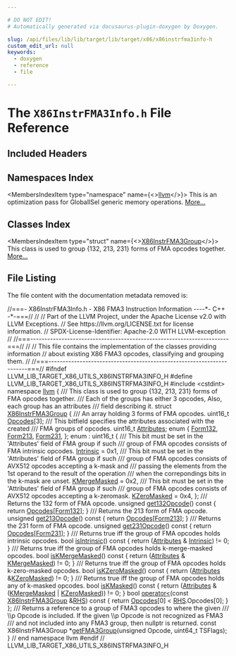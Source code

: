 ```yaml
---

# DO NOT EDIT!
# Automatically generated via docusaurus-plugin-doxygen by Doxygen.

slug: /api/files/lib/lib/target/lib/target/x86/x86instrfma3info-h
custom_edit_url: null
keywords:
  - doxygen
  - reference
  - file

---
```





# The `X86InstrFMA3Info.h` File Reference

<DoxygenPage pluginConfig={pluginConfig}>



## Included Headers

<IncludesList>
<IncludesListItem
  filePath="cstdint"
  permalink=""
  isLocal="false" />
</IncludesList>

## Namespaces Index

<MembersIndex>

<MembersIndexItem
  type="namespace"
  name={<><a href="/docs/api/namespaces/llvm">llvm</a></>}>
This is an optimization pass for GlobalISel generic memory operations. <a href="/docs/api/namespaces/llvm/#details">More...</a>
</MembersIndexItem>

</MembersIndex>

## Classes Index

<MembersIndex>

<MembersIndexItem
  type="struct"
  name={<><a href="/docs/api/structs/llvm/x86instrfma3group">X86InstrFMA3Group</a></>}>
This class is used to group &#123;132, 213, 231&#125; forms of FMA opcodes together. <a href="/docs/api/structs/llvm/x86instrfma3group/#details">More...</a>
</MembersIndexItem>

</MembersIndex>


## File Listing

The file content with the documentation metadata removed is:

<ProgramListing>

<Link id="l00001" /><CodeLine lineNumber="1"><Highlight kind="comment">//===- X86InstrFMA3Info.h - X86 FMA3 Instruction Information ----&#42;- C++ -&#42;-===//</Highlight><Highlight kind="normal"></Highlight></CodeLine>
<Link id="l00002" /><CodeLine lineNumber="2"><Highlight kind="normal"></Highlight><Highlight kind="comment">//</Highlight><Highlight kind="normal"></Highlight></CodeLine>
<Link id="l00003" /><CodeLine lineNumber="3"><Highlight kind="normal"></Highlight><Highlight kind="comment">// Part of the LLVM Project, under the Apache License v2.0 with LLVM Exceptions.</Highlight><Highlight kind="normal"></Highlight></CodeLine>
<Link id="l00004" /><CodeLine lineNumber="4"><Highlight kind="normal"></Highlight><Highlight kind="comment">// See https://llvm.org/LICENSE.txt for license information.</Highlight><Highlight kind="normal"></Highlight></CodeLine>
<Link id="l00005" /><CodeLine lineNumber="5"><Highlight kind="normal"></Highlight><Highlight kind="comment">// SPDX-License-Identifier: Apache-2.0 WITH LLVM-exception</Highlight><Highlight kind="normal"></Highlight></CodeLine>
<Link id="l00006" /><CodeLine lineNumber="6"><Highlight kind="normal"></Highlight><Highlight kind="comment">//</Highlight><Highlight kind="normal"></Highlight></CodeLine>
<Link id="l00007" /><CodeLine lineNumber="7"><Highlight kind="normal"></Highlight><Highlight kind="comment">//===----------------------------------------------------------------------===//</Highlight><Highlight kind="normal"></Highlight></CodeLine>
<Link id="l00008" /><CodeLine lineNumber="8"><Highlight kind="normal"></Highlight><Highlight kind="comment">//</Highlight><Highlight kind="normal"></Highlight></CodeLine>
<Link id="l00009" /><CodeLine lineNumber="9"><Highlight kind="normal"></Highlight><Highlight kind="comment">// This file contains the implementation of the classes providing information</Highlight><Highlight kind="normal"></Highlight></CodeLine>
<Link id="l00010" /><CodeLine lineNumber="10"><Highlight kind="normal"></Highlight><Highlight kind="comment">// about existing X86 FMA3 opcodes, classifying and grouping them.</Highlight><Highlight kind="normal"></Highlight></CodeLine>
<Link id="l00011" /><CodeLine lineNumber="11"><Highlight kind="normal"></Highlight><Highlight kind="comment">//</Highlight><Highlight kind="normal"></Highlight></CodeLine>
<Link id="l00012" /><CodeLine lineNumber="12"><Highlight kind="normal"></Highlight><Highlight kind="comment">//===----------------------------------------------------------------------===//</Highlight><Highlight kind="normal"></Highlight></CodeLine>
<Link id="l00013" /><CodeLine lineNumber="13"><Highlight kind="normal"></Highlight></CodeLine>
<Link id="l00014" /><CodeLine lineNumber="14"><Highlight kind="normal"></Highlight><Highlight kind="preprocessor">#ifndef LLVM&#95;LIB&#95;TARGET&#95;X86&#95;UTILS&#95;X86INSTRFMA3INFO&#95;H</Highlight><Highlight kind="normal"></Highlight></CodeLine>
<Link id="l00015" /><CodeLine lineNumber="15"><Highlight kind="normal"></Highlight><Highlight kind="preprocessor">#define LLVM&#95;LIB&#95;TARGET&#95;X86&#95;UTILS&#95;X86INSTRFMA3INFO&#95;H</Highlight><Highlight kind="normal"></Highlight></CodeLine>
<Link id="l00016" /><CodeLine lineNumber="16"><Highlight kind="normal"></Highlight></CodeLine>
<Link id="l00017" /><CodeLine lineNumber="17"><Highlight kind="normal"></Highlight><Highlight kind="preprocessor">#include &lt;cstdint&gt;</Highlight><Highlight kind="normal"></Highlight></CodeLine>
<Link id="l00018" /><CodeLine lineNumber="18"><Highlight kind="normal"></Highlight></CodeLine>
<Link id="l00019" /><CodeLine lineNumber="19"><Highlight kind="normal"></Highlight><Highlight kind="keyword">namespace </Highlight><Highlight kind="normal"><a href="/docs/api/namespaces/llvm">llvm</a> &#123;</Highlight></CodeLine>
<Link id="l00020" /><CodeLine lineNumber="20"><Highlight kind="normal"></Highlight><Highlight kind="comment"></Highlight></CodeLine>
<Link id="l00021" /><CodeLine lineNumber="21"><Highlight kind="comment">/// This class is used to group &#123;132, 213, 231&#125; forms of FMA opcodes together.</Highlight></CodeLine>
<Link id="l00022" /><CodeLine lineNumber="22"><Highlight kind="comment">/// Each of the groups has either 3 opcodes, Also, each group has an attributes</Highlight></CodeLine>
<Link id="l00023" /><CodeLine lineNumber="23"><Highlight kind="comment">/// field describing it.</Highlight><Highlight kind="normal"></Highlight></CodeLine>
<Link id="l00024" /><CodeLine lineNumber="24" lineLink="/docs/api/structs/llvm/x86instrfma3group"><Highlight kind="normal"></Highlight><Highlight kind="keyword">struct </Highlight><Highlight kind="normal"><a href="/docs/api/structs/llvm/x86instrfma3group">X86InstrFMA3Group</a> &#123;</Highlight><Highlight kind="comment"></Highlight></CodeLine>
<Link id="l00025" /><CodeLine lineNumber="25"><Highlight kind="comment">  /// An array holding 3 forms of FMA opcodes.</Highlight><Highlight kind="normal"></Highlight></CodeLine>
<Link id="l00026" /><CodeLine lineNumber="26" lineLink="/docs/api/structs/llvm/x86instrfma3group/#aba9a218514a869a928b1c4e301b93ad5"><Highlight kind="normal">  uint16&#95;t <a href="/docs/api/structs/llvm/x86instrfma3group/#aba9a218514a869a928b1c4e301b93ad5">Opcodes</a>&#91;3&#93;;</Highlight></CodeLine>
<Link id="l00027" /><CodeLine lineNumber="27"><Highlight kind="normal"></Highlight><Highlight kind="comment"></Highlight></CodeLine>
<Link id="l00028" /><CodeLine lineNumber="28"><Highlight kind="comment">  /// This bitfield specifies the attributes associated with the created</Highlight></CodeLine>
<Link id="l00029" /><CodeLine lineNumber="29"><Highlight kind="comment">  /// FMA groups of opcodes.</Highlight><Highlight kind="normal"></Highlight></CodeLine>
<Link id="l00030" /><CodeLine lineNumber="30" lineLink="/docs/api/structs/llvm/x86instrfma3group/#a08f1755989daddfcf4eb4b6d47fca9fe"><Highlight kind="normal">  uint16&#95;t <a href="/docs/api/structs/llvm/x86instrfma3group/#a08f1755989daddfcf4eb4b6d47fca9fe">Attributes</a>;</Highlight></CodeLine>
<Link id="l00031" /><CodeLine lineNumber="31"><Highlight kind="normal"></Highlight></CodeLine>
<Link id="l00032" /><CodeLine lineNumber="32"><Highlight kind="normal">  </Highlight><Highlight kind="keyword">enum</Highlight><Highlight kind="normal"> &#123;</Highlight></CodeLine>
<Link id="l00033" /><CodeLine lineNumber="33" lineLink="/docs/api/structs/llvm/x86instrfma3group/#a82b5ddb2e7d2e3c20d06a31708d966e7ac11caf195b365be2cf98ad1d2ae07db3"><Highlight kind="normal">    <a href="/docs/api/structs/llvm/x86instrfma3group/#a82b5ddb2e7d2e3c20d06a31708d966e7ac11caf195b365be2cf98ad1d2ae07db3">Form132</a>,</Highlight></CodeLine>
<Link id="l00034" /><CodeLine lineNumber="34" lineLink="/docs/api/structs/llvm/x86instrfma3group/#a82b5ddb2e7d2e3c20d06a31708d966e7a25c5ed52f6a872c7c38ab2bacf20df45"><Highlight kind="normal">    <a href="/docs/api/structs/llvm/x86instrfma3group/#a82b5ddb2e7d2e3c20d06a31708d966e7a25c5ed52f6a872c7c38ab2bacf20df45">Form213</a>,</Highlight></CodeLine>
<Link id="l00035" /><CodeLine lineNumber="35" lineLink="/docs/api/structs/llvm/x86instrfma3group/#a82b5ddb2e7d2e3c20d06a31708d966e7a5796a7f5a0506c1de1700a9b07019860"><Highlight kind="normal">    <a href="/docs/api/structs/llvm/x86instrfma3group/#a82b5ddb2e7d2e3c20d06a31708d966e7a5796a7f5a0506c1de1700a9b07019860">Form231</a>,</Highlight></CodeLine>
<Link id="l00036" /><CodeLine lineNumber="36"><Highlight kind="normal">  &#125;;</Highlight></CodeLine>
<Link id="l00037" /><CodeLine lineNumber="37"><Highlight kind="normal"></Highlight></CodeLine>
<Link id="l00038" /><CodeLine lineNumber="38"><Highlight kind="normal">  enum : uint16&#95;t &#123;</Highlight><Highlight kind="comment"></Highlight></CodeLine>
<Link id="l00039" /><CodeLine lineNumber="39"><Highlight kind="comment">    /// This bit must be set in the &#39;Attributes&#39; field of FMA group if such</Highlight></CodeLine>
<Link id="l00040" /><CodeLine lineNumber="40"><Highlight kind="comment">    /// group of FMA opcodes consists of FMA intrinsic opcodes.</Highlight><Highlight kind="normal"></Highlight></CodeLine>
<Link id="l00041" /><CodeLine lineNumber="41" lineLink="/docs/api/structs/llvm/x86instrfma3group/#acf05964d78e0210534dfca8c7a4c22c8a09d7f7041cbcc86db224cfe0cd28ff2e"><Highlight kind="normal">    <a href="/docs/api/structs/llvm/x86instrfma3group/#acf05964d78e0210534dfca8c7a4c22c8a09d7f7041cbcc86db224cfe0cd28ff2e">Intrinsic</a> = 0x1,</Highlight></CodeLine>
<Link id="l00042" /><CodeLine lineNumber="42"><Highlight kind="normal"></Highlight><Highlight kind="comment"></Highlight></CodeLine>
<Link id="l00043" /><CodeLine lineNumber="43"><Highlight kind="comment">    /// This bit must be set in the &#39;Attributes&#39; field of FMA group if such</Highlight></CodeLine>
<Link id="l00044" /><CodeLine lineNumber="44"><Highlight kind="comment">    /// group of FMA opcodes consists of AVX512 opcodes accepting a k-mask and</Highlight></CodeLine>
<Link id="l00045" /><CodeLine lineNumber="45"><Highlight kind="comment">    /// passing the elements from the 1st operand to the result of the operation</Highlight></CodeLine>
<Link id="l00046" /><CodeLine lineNumber="46"><Highlight kind="comment">    /// when the correpondings bits in the k-mask are unset.</Highlight><Highlight kind="normal"></Highlight></CodeLine>
<Link id="l00047" /><CodeLine lineNumber="47" lineLink="/docs/api/structs/llvm/x86instrfma3group/#acf05964d78e0210534dfca8c7a4c22c8af79bf3edf15af90400b4e77e3d8fd13a"><Highlight kind="normal">    <a href="/docs/api/structs/llvm/x86instrfma3group/#acf05964d78e0210534dfca8c7a4c22c8af79bf3edf15af90400b4e77e3d8fd13a">KMergeMasked</a> = 0x2,</Highlight></CodeLine>
<Link id="l00048" /><CodeLine lineNumber="48"><Highlight kind="normal"></Highlight><Highlight kind="comment"></Highlight></CodeLine>
<Link id="l00049" /><CodeLine lineNumber="49"><Highlight kind="comment">    /// This bit must be set in the &#39;Attributes&#39; field of FMA group if such</Highlight></CodeLine>
<Link id="l00050" /><CodeLine lineNumber="50"><Highlight kind="comment">    /// group of FMA opcodes consists of AVX512 opcodes accepting a k-zeromask.</Highlight><Highlight kind="normal"></Highlight></CodeLine>
<Link id="l00051" /><CodeLine lineNumber="51" lineLink="/docs/api/structs/llvm/x86instrfma3group/#acf05964d78e0210534dfca8c7a4c22c8ad632ba2d763e0e4dba650160e18866d9"><Highlight kind="normal">    <a href="/docs/api/structs/llvm/x86instrfma3group/#acf05964d78e0210534dfca8c7a4c22c8ad632ba2d763e0e4dba650160e18866d9">KZeroMasked</a> = 0x4,</Highlight></CodeLine>
<Link id="l00052" /><CodeLine lineNumber="52"><Highlight kind="normal">  &#125;;</Highlight></CodeLine>
<Link id="l00053" /><CodeLine lineNumber="53"><Highlight kind="normal"></Highlight><Highlight kind="comment"></Highlight></CodeLine>
<Link id="l00054" /><CodeLine lineNumber="54"><Highlight kind="comment">  /// Returns the 132 form of FMA opcode.</Highlight><Highlight kind="normal"></Highlight></CodeLine>
<Link id="l00055" /><CodeLine lineNumber="55" lineLink="/docs/api/structs/llvm/x86instrfma3group/#acd37916537bfff84deebc6d98e8a08a8"><Highlight kind="normal">  </Highlight><Highlight kind="keywordtype">unsigned</Highlight><Highlight kind="normal"> <a href="/docs/api/structs/llvm/x86instrfma3group/#acd37916537bfff84deebc6d98e8a08a8">get132Opcode</a>()</Highlight><Highlight kind="keyword"> const </Highlight><Highlight kind="normal">&#123;</Highlight></CodeLine>
<Link id="l00056" /><CodeLine lineNumber="56"><Highlight kind="normal">    </Highlight><Highlight kind="keywordflow">return</Highlight><Highlight kind="normal"> <a href="/docs/api/structs/llvm/x86instrfma3group/#aba9a218514a869a928b1c4e301b93ad5">Opcodes</a>&#91;<a href="/docs/api/structs/llvm/x86instrfma3group/#a82b5ddb2e7d2e3c20d06a31708d966e7ac11caf195b365be2cf98ad1d2ae07db3">Form132</a>&#93;;</Highlight></CodeLine>
<Link id="l00057" /><CodeLine lineNumber="57"><Highlight kind="normal">  &#125;</Highlight></CodeLine>
<Link id="l00058" /><CodeLine lineNumber="58"><Highlight kind="normal"></Highlight><Highlight kind="comment"></Highlight></CodeLine>
<Link id="l00059" /><CodeLine lineNumber="59"><Highlight kind="comment">  /// Returns the 213 form of FMA opcode.</Highlight><Highlight kind="normal"></Highlight></CodeLine>
<Link id="l00060" /><CodeLine lineNumber="60" lineLink="/docs/api/structs/llvm/x86instrfma3group/#a3f439451927228a606e1f9cfaf2a4848"><Highlight kind="normal">  </Highlight><Highlight kind="keywordtype">unsigned</Highlight><Highlight kind="normal"> <a href="/docs/api/structs/llvm/x86instrfma3group/#a3f439451927228a606e1f9cfaf2a4848">get213Opcode</a>()</Highlight><Highlight kind="keyword"> const </Highlight><Highlight kind="normal">&#123;</Highlight></CodeLine>
<Link id="l00061" /><CodeLine lineNumber="61"><Highlight kind="normal">    </Highlight><Highlight kind="keywordflow">return</Highlight><Highlight kind="normal"> <a href="/docs/api/structs/llvm/x86instrfma3group/#aba9a218514a869a928b1c4e301b93ad5">Opcodes</a>&#91;<a href="/docs/api/structs/llvm/x86instrfma3group/#a82b5ddb2e7d2e3c20d06a31708d966e7a25c5ed52f6a872c7c38ab2bacf20df45">Form213</a>&#93;;</Highlight></CodeLine>
<Link id="l00062" /><CodeLine lineNumber="62"><Highlight kind="normal">  &#125;</Highlight></CodeLine>
<Link id="l00063" /><CodeLine lineNumber="63"><Highlight kind="normal"></Highlight><Highlight kind="comment"></Highlight></CodeLine>
<Link id="l00064" /><CodeLine lineNumber="64"><Highlight kind="comment">  /// Returns the 231 form of FMA opcode.</Highlight><Highlight kind="normal"></Highlight></CodeLine>
<Link id="l00065" /><CodeLine lineNumber="65" lineLink="/docs/api/structs/llvm/x86instrfma3group/#a6c2273d606fea74678359bf9162361c5"><Highlight kind="normal">  </Highlight><Highlight kind="keywordtype">unsigned</Highlight><Highlight kind="normal"> <a href="/docs/api/structs/llvm/x86instrfma3group/#a6c2273d606fea74678359bf9162361c5">get231Opcode</a>()</Highlight><Highlight kind="keyword"> const </Highlight><Highlight kind="normal">&#123;</Highlight></CodeLine>
<Link id="l00066" /><CodeLine lineNumber="66"><Highlight kind="normal">    </Highlight><Highlight kind="keywordflow">return</Highlight><Highlight kind="normal"> <a href="/docs/api/structs/llvm/x86instrfma3group/#aba9a218514a869a928b1c4e301b93ad5">Opcodes</a>&#91;<a href="/docs/api/structs/llvm/x86instrfma3group/#a82b5ddb2e7d2e3c20d06a31708d966e7a5796a7f5a0506c1de1700a9b07019860">Form231</a>&#93;;</Highlight></CodeLine>
<Link id="l00067" /><CodeLine lineNumber="67"><Highlight kind="normal">  &#125;</Highlight></CodeLine>
<Link id="l00068" /><CodeLine lineNumber="68"><Highlight kind="normal"></Highlight><Highlight kind="comment"></Highlight></CodeLine>
<Link id="l00069" /><CodeLine lineNumber="69"><Highlight kind="comment">  /// Returns true iff the group of FMA opcodes holds intrinsic opcodes.</Highlight><Highlight kind="normal"></Highlight></CodeLine>
<Link id="l00070" /><CodeLine lineNumber="70" lineLink="/docs/api/structs/llvm/x86instrfma3group/#a9543312524e5fcda12a036c26b9f4dfc"><Highlight kind="normal">  </Highlight><Highlight kind="keywordtype">bool</Highlight><Highlight kind="normal"> <a href="/docs/api/structs/llvm/x86instrfma3group/#a9543312524e5fcda12a036c26b9f4dfc">isIntrinsic</a>()</Highlight><Highlight kind="keyword"> const </Highlight><Highlight kind="normal">&#123; </Highlight><Highlight kind="keywordflow">return</Highlight><Highlight kind="normal"> (<a href="/docs/api/structs/llvm/x86instrfma3group/#a08f1755989daddfcf4eb4b6d47fca9fe">Attributes</a> &amp; <a href="/docs/api/structs/llvm/x86instrfma3group/#acf05964d78e0210534dfca8c7a4c22c8a09d7f7041cbcc86db224cfe0cd28ff2e">Intrinsic</a>) != 0; &#125;</Highlight></CodeLine>
<Link id="l00071" /><CodeLine lineNumber="71"><Highlight kind="normal"></Highlight><Highlight kind="comment"></Highlight></CodeLine>
<Link id="l00072" /><CodeLine lineNumber="72"><Highlight kind="comment">  /// Returns true iff the group of FMA opcodes holds k-merge-masked opcodes.</Highlight><Highlight kind="normal"></Highlight></CodeLine>
<Link id="l00073" /><CodeLine lineNumber="73" lineLink="/docs/api/structs/llvm/x86instrfma3group/#aa34eef045b5b21cc69d06aa7ed29c9a9"><Highlight kind="normal">  </Highlight><Highlight kind="keywordtype">bool</Highlight><Highlight kind="normal"> <a href="/docs/api/structs/llvm/x86instrfma3group/#aa34eef045b5b21cc69d06aa7ed29c9a9">isKMergeMasked</a>()</Highlight><Highlight kind="keyword"> const </Highlight><Highlight kind="normal">&#123;</Highlight></CodeLine>
<Link id="l00074" /><CodeLine lineNumber="74"><Highlight kind="normal">    </Highlight><Highlight kind="keywordflow">return</Highlight><Highlight kind="normal"> (<a href="/docs/api/structs/llvm/x86instrfma3group/#a08f1755989daddfcf4eb4b6d47fca9fe">Attributes</a> &amp; <a href="/docs/api/structs/llvm/x86instrfma3group/#acf05964d78e0210534dfca8c7a4c22c8af79bf3edf15af90400b4e77e3d8fd13a">KMergeMasked</a>) != 0;</Highlight></CodeLine>
<Link id="l00075" /><CodeLine lineNumber="75"><Highlight kind="normal">  &#125;</Highlight></CodeLine>
<Link id="l00076" /><CodeLine lineNumber="76"><Highlight kind="normal"></Highlight><Highlight kind="comment"></Highlight></CodeLine>
<Link id="l00077" /><CodeLine lineNumber="77"><Highlight kind="comment">  /// Returns true iff the group of FMA opcodes holds k-zero-masked opcodes.</Highlight><Highlight kind="normal"></Highlight></CodeLine>
<Link id="l00078" /><CodeLine lineNumber="78" lineLink="/docs/api/structs/llvm/x86instrfma3group/#af4360b138d750c21278b697f0b8ccaf3"><Highlight kind="normal">  </Highlight><Highlight kind="keywordtype">bool</Highlight><Highlight kind="normal"> <a href="/docs/api/structs/llvm/x86instrfma3group/#af4360b138d750c21278b697f0b8ccaf3">isKZeroMasked</a>()</Highlight><Highlight kind="keyword"> const </Highlight><Highlight kind="normal">&#123; </Highlight><Highlight kind="keywordflow">return</Highlight><Highlight kind="normal"> (<a href="/docs/api/structs/llvm/x86instrfma3group/#a08f1755989daddfcf4eb4b6d47fca9fe">Attributes</a> &amp;<a href="/docs/api/structs/llvm/x86instrfma3group/#acf05964d78e0210534dfca8c7a4c22c8ad632ba2d763e0e4dba650160e18866d9">KZeroMasked</a>) != 0; &#125;</Highlight></CodeLine>
<Link id="l00079" /><CodeLine lineNumber="79"><Highlight kind="normal"></Highlight><Highlight kind="comment"></Highlight></CodeLine>
<Link id="l00080" /><CodeLine lineNumber="80"><Highlight kind="comment">  /// Returns true iff the group of FMA opcodes holds any of k-masked opcodes.</Highlight><Highlight kind="normal"></Highlight></CodeLine>
<Link id="l00081" /><CodeLine lineNumber="81" lineLink="/docs/api/structs/llvm/x86instrfma3group/#a481d3dba9acb9d69c8098a27b41ca60d"><Highlight kind="normal">  </Highlight><Highlight kind="keywordtype">bool</Highlight><Highlight kind="normal"> <a href="/docs/api/structs/llvm/x86instrfma3group/#a481d3dba9acb9d69c8098a27b41ca60d">isKMasked</a>()</Highlight><Highlight kind="keyword"> const </Highlight><Highlight kind="normal">&#123;</Highlight></CodeLine>
<Link id="l00082" /><CodeLine lineNumber="82"><Highlight kind="normal">    </Highlight><Highlight kind="keywordflow">return</Highlight><Highlight kind="normal"> (<a href="/docs/api/structs/llvm/x86instrfma3group/#a08f1755989daddfcf4eb4b6d47fca9fe">Attributes</a> &amp; (<a href="/docs/api/structs/llvm/x86instrfma3group/#acf05964d78e0210534dfca8c7a4c22c8af79bf3edf15af90400b4e77e3d8fd13a">KMergeMasked</a> | <a href="/docs/api/structs/llvm/x86instrfma3group/#acf05964d78e0210534dfca8c7a4c22c8ad632ba2d763e0e4dba650160e18866d9">KZeroMasked</a>)) != 0;</Highlight></CodeLine>
<Link id="l00083" /><CodeLine lineNumber="83"><Highlight kind="normal">  &#125;</Highlight></CodeLine>
<Link id="l00084" /><CodeLine lineNumber="84"><Highlight kind="normal"></Highlight></CodeLine>
<Link id="l00085" /><CodeLine lineNumber="85" lineLink="/docs/api/structs/llvm/x86instrfma3group/#a5f74efb8033052bc72118b7aa31b0600"><Highlight kind="normal">  </Highlight><Highlight kind="keywordtype">bool</Highlight><Highlight kind="normal"> <a href="/docs/api/structs/llvm/x86instrfma3group/#a5f74efb8033052bc72118b7aa31b0600">operator&lt;</a>(</Highlight><Highlight kind="keyword">const</Highlight><Highlight kind="normal"> <a href="/docs/api/structs/llvm/x86instrfma3group">X86InstrFMA3Group</a> &amp;<a href="/docs/api/files/lib/lib/target/lib/target/x86/x86partialreduction-cpp/#a87b8bfbbe9d8f7146d7f20a5fb42efd0">RHS</a>)</Highlight><Highlight kind="keyword"> const </Highlight><Highlight kind="normal">&#123;</Highlight></CodeLine>
<Link id="l00086" /><CodeLine lineNumber="86"><Highlight kind="normal">    </Highlight><Highlight kind="keywordflow">return</Highlight><Highlight kind="normal"> <a href="/docs/api/structs/llvm/x86instrfma3group/#aba9a218514a869a928b1c4e301b93ad5">Opcodes</a>&#91;0&#93; &lt; <a href="/docs/api/files/lib/lib/target/lib/target/x86/x86partialreduction-cpp/#a87b8bfbbe9d8f7146d7f20a5fb42efd0">RHS</a>.Opcodes&#91;0&#93;;</Highlight></CodeLine>
<Link id="l00087" /><CodeLine lineNumber="87"><Highlight kind="normal">  &#125;</Highlight></CodeLine>
<Link id="l00088" /><CodeLine lineNumber="88"><Highlight kind="normal">&#125;;</Highlight></CodeLine>
<Link id="l00089" /><CodeLine lineNumber="89"><Highlight kind="normal"></Highlight><Highlight kind="comment"></Highlight></CodeLine>
<Link id="l00090" /><CodeLine lineNumber="90"><Highlight kind="comment">/// Returns a reference to a group of FMA3 opcodes to where the given</Highlight></CodeLine>
<Link id="l00091" /><CodeLine lineNumber="91"><Highlight kind="comment">/// \\p Opcode is included. If the given \\p Opcode is not recognized as FMA3</Highlight></CodeLine>
<Link id="l00092" /><CodeLine lineNumber="92"><Highlight kind="comment">/// and not included into any FMA3 group, then nullptr is returned.</Highlight><Highlight kind="normal"></Highlight></CodeLine>
<Link id="l00093" /><CodeLine lineNumber="93"><Highlight kind="normal"></Highlight><Highlight kind="keyword">const</Highlight><Highlight kind="normal"> X86InstrFMA3Group &#42;<a href="/docs/api/namespaces/llvm/#a6ac81c73fb91e0b2c0c30ae63c671d23">getFMA3Group</a>(</Highlight><Highlight kind="keywordtype">unsigned</Highlight><Highlight kind="normal"> Opcode, uint64&#95;t TSFlags);</Highlight></CodeLine>
<Link id="l00094" /><CodeLine lineNumber="94"><Highlight kind="normal"></Highlight></CodeLine>
<Link id="l00095" /><CodeLine lineNumber="95"><Highlight kind="normal">&#125; </Highlight><Highlight kind="comment">// end namespace llvm</Highlight><Highlight kind="normal"></Highlight></CodeLine>
<Link id="l00096" /><CodeLine lineNumber="96"><Highlight kind="normal"></Highlight></CodeLine>
<Link id="l00097" /><CodeLine lineNumber="97"><Highlight kind="normal"></Highlight><Highlight kind="preprocessor">#endif </Highlight><Highlight kind="comment">// LLVM&#95;LIB&#95;TARGET&#95;X86&#95;UTILS&#95;X86INSTRFMA3INFO&#95;H</Highlight><Highlight kind="normal"></Highlight></CodeLine>

</ProgramListing>

</DoxygenPage>
